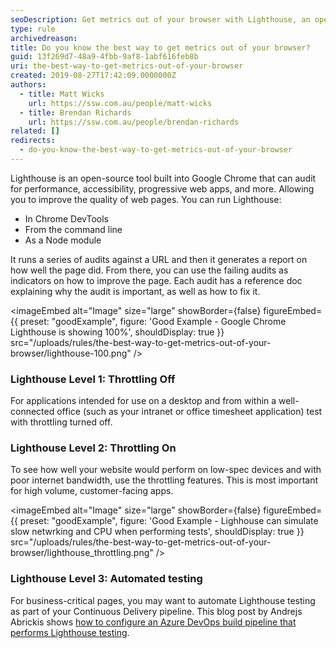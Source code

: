 ```yaml
---
seoDescription: Get metrics out of your browser with Lighthouse, an open-source tool built into Google Chrome that audits for performance, accessibility, and more.
type: rule
archivedreason:
title: Do you know the best way to get metrics out of your browser?
guid: 13f269d7-48a9-4fbb-9af8-1abf616feb8b
uri: the-best-way-to-get-metrics-out-of-your-browser
created: 2019-08-27T17:42:09.0000000Z
authors:
  - title: Matt Wicks
    url: https://ssw.com.au/people/matt-wicks
  - title: Brendan Richards
    url: https://ssw.com.au/people/brendan-richards
related: []
redirects:
  - do-you-know-the-best-way-to-get-metrics-out-of-your-browser
---
```


Lighthouse is an open-source tool built into Google Chrome that can audit for performance, accessibility, progressive web apps, and more. Allowing you to improve the quality of web pages.
You can run Lighthouse:

- In Chrome DevTools
- From the command line
- As a Node module

It runs a series of audits against a URL and then it generates a report on how well the page did. From there, you can use the failing audits as indicators on how to improve the page. Each audit has a reference doc explaining why the audit is important, as well as how to fix it.

<imageEmbed
  alt="Image"
  size="large"
  showBorder={false}
  figureEmbed={{
    preset: "goodExample",
    figure: 'Good Example - Google Chrome Lighthouse is showing 100%',
    shouldDisplay: true
  }}
  src="/uploads/rules/the-best-way-to-get-metrics-out-of-your-browser/lighthouse-100.png"
/>

### Lighthouse Level 1: Throttling Off

For applications intended for use on a desktop and from within a well-connected office (such as your intranet or office timesheet application) test with throttling turned off.

### Lighthouse Level 2: Throttling On

To see how well your website would perform on low-spec devices and with poor internet bandwidth, use the throttling features. This is most important for high volume, customer-facing apps.

<imageEmbed
  alt="Image"
  size="large"
  showBorder={false}
  figureEmbed={{
    preset: "goodExample",
    figure: 'Good Example - Lighhouse can simulate slow netwrking and CPU when performing tests',
    shouldDisplay: true
  }}
  src="/uploads/rules/the-best-way-to-get-metrics-out-of-your-browser/lighthouse_throttling.png"
/>

### Lighthouse Level 3: Automated testing

For business-critical pages, you may want to automate Lighthouse testing as part of your Continuous Delivery pipeline. This blog post by Andrejs Abrickis shows [how to configure an Azure DevOps build pipeline that performs Lighthouse testing](https://andrejsabrickis.medium.com/continuously-audit-web-apps-performance-using-google-s-lighthouse-and-azure-devops-3e1623372f79).